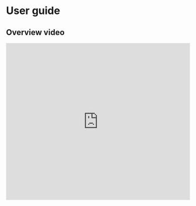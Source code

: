 # User guide

## Overview video

<iframe
  width="100%"
  height="430"
  src="https://www.youtube.com/embed/8ZlBKhCZypY?si=d61ZICD7OTsHiD2B"
  title="YouTube video player"
  frameBorder="0"
  allow="accelerometer; autoplay; clipboard-write; encrypted-media; gyroscope; picture-in-picture; web-share"
  allowFullScreen
></iframe>
